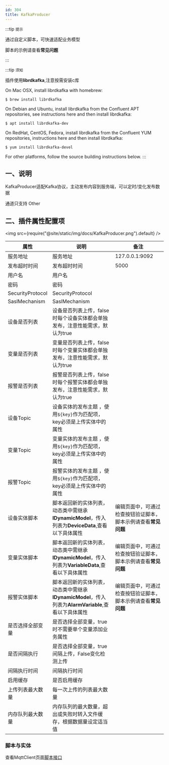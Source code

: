 ```yaml
---
id: 304
title: KafkaProducer
---
```




:::tip `提示`

通过自定义脚本，可快速适配业务模型

脚本的示例请查看**常见问题**

:::

:::tip `须知`

插件使用**librdkafka**,注意按需安装c库

On Mac OSX, install librdkafka with homebrew:
```
$ brew install librdkafka
```
On Debian and Ubuntu, install librdkafka from the Confluent APT repositories, see instructions here and then install librdkafka:
```
$ apt install librdkafka-dev

```
On RedHat, CentOS, Fedora, install librdkafka from the Confluent YUM repositories, instructions here and then install librdkafka:
```
$ yum install librdkafka-devel
```
For other platforms, follow the source building instructions below.
:::

## 一、说明

KafkaProducer适配Kafka协议，主动发布内容到服务端，可以定时/变化发布数据

通道只支持 Other 

## 二、插件属性配置项

<img src={require("@site/static/img/docs/KafkaProducer.png").default} />

| 属性           |  说明                    | 备注|
| ---------------| --------------------------| ---|
| 服务地址         | 服务地址              | 127.0.0.1:9092|
| 发布超时时间         | 发布超时时间             |5000  |
| 用户名         | 用户名             |  |
| 密码         | 密码              |  |
| SecurityProtocol         | SecurityProtocol              |  |
| SaslMechanism         | SaslMechanism              |  |
| 设备是否列表         | 设备是否列表上传，false时每个设备实体都会单独发布，注意性能需求，默认为true             |  |
| 变量是否列表         | 变量是否列表上传，false时每个变量实体都会单独发布，注意性能需求，默认为true             |  |
| 报警是否列表         | 报警是否列表上传，false时每个报警实体都会单独发布，注意性能需求，默认为true             |  |
| 设备Topic         | 设备实体的发布主题 ，使用``${key}``作为匹配项，key必须是上传实体中的属性            |  |
| 变量Topic         | 变量实体的发布主题 ，使用``${key}``作为匹配项，key必须是上传实体中的属性            |  |
| 报警Topic         | 报警实体的发布主题 ，使用``${key}``作为匹配项，key必须是上传实体中的属性            |  |
| 设备实体脚本         | 脚本返回新的实体列表，动态类中需继承**IDynamicModel**，传入列表为**DeviceData**,查看以下具体属性            | 编辑页面中，可通过检查按钮验证脚本，脚本示例请查看**常见问题**  |
| 变量实体脚本         | 脚本返回新的实体列表，动态类中需继承**IDynamicModel**，传入列表为**VariableData**,查看以下具体属性            | 编辑页面中，可通过检查按钮验证脚本，脚本示例请查看**常见问题** |
| 报警实体脚本         | 脚本返回新的实体列表，动态类中需继承**IDynamicModel**，传入列表为**AlarmVariable**,查看以下具体属性            | 编辑页面中，可通过检查按钮验证脚本，脚本示例请查看**常见问题** |
| 是否选择全部变量         | 是否选择全部变量，true时不需要单个变量添加业务属性            |  |
| 是否间隔执行         | 是否选择全部变量，true间隔上传，False变化检测上传            |  |
| 间隔执行时间         | 间隔执行时间           |  |
| 启用缓存         | 是否启用缓存           |  |
| 上传列表最大数量         | 每一次上传的列表最大数量           |  |
| 内存队列最大数量         | 内存队列的最大数量，超出或失败时转入文件缓存，根据数据量设定适当值           |  |

### 脚本与实体

查看MqttClient页面[脚本接口](./301.mdx#脚本接口) 


